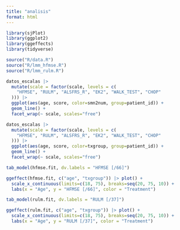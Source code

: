 ```yaml
---
title: "analisis"
format: html
---
```


```r
library(sjPlot)
library(ggplot2)
library(ggeffects)
library(tidyverse)
```

```r
source("R/data.R")
source("R/lmm_hfmse.R")
source("R/lmm_rulm.R")
```

```r
datos_escalas |>
  mutate(scale = factor(scale, levels = c(
    "HFMSE", "RULM", "ALSFRS_R", "EK2", "WALK_TEST", "CHOP"
  ))) |>
  ggplot(aes(age, score, color=smn2num, group=patient_id)) +
  geom_line() + 
  facet_wrap(~ scale, scales="free")
```

```r
datos_escalas |>
  mutate(scale = factor(scale, levels = c(
    "HFMSE", "RULM", "ALSFRS_R", "EK2", "WALK_TEST", "CHOP"
  ))) |>
  ggplot(aes(age, score, color=txgroup, group=patient_id)) +
  geom_line() + 
  facet_wrap(~ scale, scales="free")
```


```r
tab_model(hfmse.fit, dv.labels = "HFMSE [/66]")
```

```r
ggeffect(hfmse.fit, c("age", "txgroup")) |> plot() +
  scale_x_continuous(limits=c(18, 75), breaks=seq(20, 75, 10)) +
  labs(x = "Age", y = "HFMSE [/66]", color = "Treatment")
```

```r
tab_model(rulm.fit, dv.labels = "RULM [/37]")
```

```r
ggeffect(rulm.fit, c("age", "txgroup")) |> plot() +
  scale_x_continuous(limits=c(18, 75), breaks=seq(20, 75, 10)) +
  labs(x = "Age", y = "RULM [/37]", color = "Treatment")
```